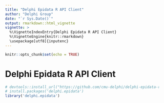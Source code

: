 ```yaml
---
title: "Delphi Epidata R API Client"
author: "Delphi Group"
date: "`r Sys.Date()`"
output: rmarkdown::html_vignette
vignette: >
  %\VignetteIndexEntry{Delphi Epidata R API Client}
  %\VignetteEngine{knitr::rmarkdown}
  \usepackage[utf8]{inputenc}
---
```


```r
knitr::opts_chunk$set(echo = TRUE)
```

# Delphi Epidata R API Client

```r
# devtools::install_url("https://github.com/cmu-delphi/delphi-epidata-r/releases/latest/download/delphi-epidata.tar.gz")
# install.packages('delphi.epidata')
library('delphi.epidata')
```
